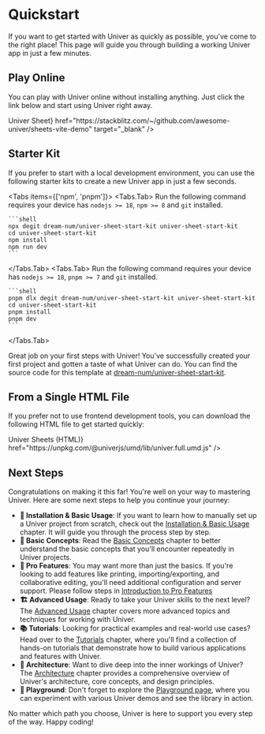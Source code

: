 
# Quickstart

If you want to get started with Univer as quickly as possible, you've come to the right place! This page will guide you through building a working Univer app in just a few minutes.

## Play Online

You can play with Univer online without installing anything. Just click the link below and start using Univer right away.

<Cards>
  <Cards.Card
    icon="📊"
    title={<span className="">Univer Sheet</span>}
    href="https://stackblitz.com/~/github.com/awesome-univer/sheets-vite-demo"
    target="_blank"
  />
</Cards>

## Starter Kit

If you prefer to start with a local development environment, you can use the following starter kits to create a new Univer app in just a few seconds.

<Tabs items={['npm', 'pnpm']}>
  <Tabs.Tab>
    Run the following command requires your device has `nodejs >= 18`, `npm >= 8` and `git` installed.

    ```shell
    npx degit dream-num/univer-sheet-start-kit univer-sheet-start-kit
    cd univer-sheet-start-kit
    npm install
    npm run dev
    ```
  </Tabs.Tab>
  <Tabs.Tab>
    Run the following command requires your device has `nodejs >= 18`, `pnpm >= 7` and `git` installed.

    ```shell
    pnpm dlx degit dream-num/univer-sheet-start-kit univer-sheet-start-kit
    cd univer-sheet-start-kit
    pnpm install
    pnpm dev
    ```
  </Tabs.Tab>
</Tabs>

Great job on your first steps with Univer! You've successfully created your first project and gotten a taste of what Univer can do. You can find the source code for this template at [dream-num/univer-sheet-start-kit](https://github.com/dream-num/univer-sheet-start-kit).

## From a Single HTML File

If you prefer not to use frontend development tools, you can download the following HTML file to get started quickly:

<Cards>
  <Cards.Card
    icon="📦"
    title={<span className="">Univer Sheets (HTML)</span>}
    href="https://unpkg.com/@univerjs/umd/lib/univer.full.umd.js"
  />
</Cards>

## Next Steps

Congratulations on making it this far! You're well on your way to mastering Univer. Here are some next steps to help you continue your journey:

- **🔰 Installation & Basic Usage**: If you want to learn how to manually set up a Univer project from scratch, check out the [Installation & Basic Usage](/guides/sheets/getting-started/installation) chapter. It will guide you through the process step by step.
- **🧱 Basic Concepts**: Read the [Basic Concepts](/introduction/concepts) chapter to better understand the basic concepts that you'll encounter repeatedly in Univer projects.
- **🌌 Pro Features**:  You may want more than just the basics. If you're looking to add features like printing, importing/exporting, and collaborative editing, you'll need additional configuration and server support. Please follow steps in [Introduction to Pro Features](/guides/sheets/pro-features/introduction)
- **🏗️ Advanced Usage**: Ready to take your Univer skills to the next level? The [Advanced Usage](/guides/sheets/advanced/custom-canvas) chapter covers more advanced topics and techniques for working with Univer.
- **📚 Tutorials**: Looking for practical examples and real-world use cases? Head over to the [Tutorials](/guides/sheets/tutorials/csv-import-plugin) chapter, where you'll find a collection of hands-on tutorials that demonstrate how to build various applications and features with Univer.
- **🌌 Architecture**: Want to dive deep into the inner workings of Univer? The [Architecture](/introduction/architecture/univer) chapter provides a comprehensive overview of Univer's architecture, core concepts, and design principles.
- **🎢 Playground**: Don't forget to explore the [Playground page](https://univer.ai/en-US/features/sheets-basic), where you can experiment with various Univer demos and see the library in action.

No matter which path you choose, Univer is here to support you every step of the way. Happy coding!
